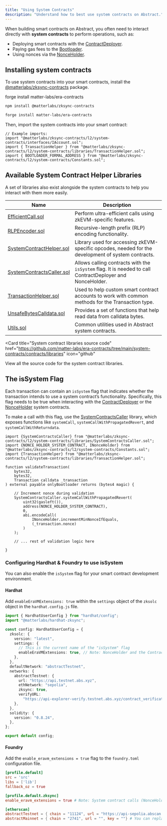 ```yaml
---
title: "Using System Contracts"
description: "Understand how to best use system contracts on Abstract."
---
```


When building smart contracts on Abstract, you often need to interact directly with **system contracts**
to perform operations, such as:

- Deploying smart contracts with the [ContractDeployer](/how-abstract-works/system-contracts/list-of-system-contracts#contractdeployer).
- Paying gas fees to the [Bootloader](/how-abstract-works/system-contracts/bootloader).
- Using nonces via the [NonceHolder](/how-abstract-works/system-contracts/list-of-system-contracts#nonceholder).

## Installing system contracts

To use system contracts into your smart contracts, install the
[@matterlabs/zksync-contracts](https://www.npmjs.com/package/@matterlabs/zksync-contracts) package.

forge install matter-labs/era-contracts

<CodeGroup>

```bash Hardhat
npm install @matterlabs/zksync-contracts
```

```bash Foundry
forge install matter-labs/era-contracts
```

</CodeGroup>

Then, import the system contracts into your smart contract:

```solidity
// Example imports:
import "@matterlabs/zksync-contracts/l2/system-contracts/interfaces/IAccount.sol";
import { TransactionHelper } from "@matterlabs/zksync-contracts/l2/system-contracts/libraries/TransactionHelper.sol";
import { BOOTLOADER_FORMAL_ADDRESS } from "@matterlabs/zksync-contracts/l2/system-contracts/Constants.sol";
```

## Available System Contract Helper Libraries

A set of libraries also exist alongside the system contracts to help you interact with them more easily.

| Name                                                                                                                                               | Description                                                                                               |
| -------------------------------------------------------------------------------------------------------------------------------------------------- | --------------------------------------------------------------------------------------------------------- |
| [EfficientCall.sol](https://github.com/matter-labs/era-contracts/blob/main/system-contracts/contracts/libraries/EfficientCall.sol)                 | Perform ultra-efficient calls using zkEVM-specific features.                                              |
| [RLPEncoder.sol](https://github.com/matter-labs/era-contracts/blob/main/system-contracts/contracts/libraries/RLPEncoder.sol)                       | Recursive-length prefix (RLP) encoding functionality.                                                     |
| [SystemContractHelper.sol](https://github.com/matter-labs/era-contracts/blob/main/system-contracts/contracts/libraries/SystemContractHelper.sol)   | Library used for accessing zkEVM-specific opcodes, needed for the development of system contracts.        |
| [SystemContractsCaller.sol](https://github.com/matter-labs/era-contracts/blob/main/system-contracts/contracts/libraries/SystemContractsCaller.sol) | Allows calling contracts with the `isSystem` flag. It is needed to call ContractDeployer and NonceHolder. |
| [TransactionHelper.sol](https://github.com/matter-labs/era-contracts/blob/main/system-contracts/contracts/libraries/TransactionHelper.sol)         | Used to help custom smart contract accounts to work with common methods for the Transaction type.         |
| [UnsafeBytesCalldata.sol](https://github.com/matter-labs/era-contracts/blob/main/system-contracts/contracts/libraries/UnsafeBytesCalldata.sol)     | Provides a set of functions that help read data from calldata bytes.                                      |
| [Utils.sol](https://github.com/matter-labs/era-contracts/blob/main/system-contracts/contracts/libraries/Utils.sol)                                 | Common utilities used in Abstract system contracts.                                                       |

<Card
  title="System contract libraries source code"
  href="https://github.com/matter-labs/era-contracts/tree/main/system-contracts/contracts/libraries"
  icon="github"
>
  View all the source code for the system contract libraries.
</Card>

## The isSystem Flag

Each transaction can contain an `isSystem` flag that indicates whether the transaction
intends to use a system contract&rsquo;s functionality. Specifically, this flag needs to be true
when interacting with the [ContractDeployer](/how-abstract-works/system-contracts/list-of-system-contracts#contractdeployer)
or the [NonceHolder](/how-abstract-works/system-contracts/list-of-system-contracts#nonceholder) system contracts.

To make a call with this flag, use the [SystemContractsCaller](https://github.com/matter-labs/era-contracts/blob/main/system-contracts/contracts/libraries/SystemContractsCaller.sol)
library, which exposes functions like `systemCall`, `systemCallWithPropagatedRevert`, and `systemCallWithReturndata`.

<Accordion title="Example transaction using the isSystem flag">

```solidity
import {SystemContractsCaller} from "@matterlabs/zksync-contracts/l2/system-contracts/libraries/SystemContractsCaller.sol";
import {NONCE_HOLDER_SYSTEM_CONTRACT, INonceHolder} from "@matterlabs/zksync-contracts/l2/system-contracts/Constants.sol";
import {TransactionHelper} from "@matterlabs/zksync-contracts/l2/system-contracts/libraries/TransactionHelper.sol";

function validateTransaction(
    bytes32,
    bytes32,
    Transaction calldata _transaction
) external payable onlyBootloader returns (bytes4 magic) {

    // Increment nonce during validation
    SystemContractsCaller.systemCallWithPropagatedRevert(
        uint32(gasleft()),
        address(NONCE_HOLDER_SYSTEM_CONTRACT),
        0,
        abi.encodeCall(
            INonceHolder.incrementMinNonceIfEquals,
            (_transaction.nonce)
        )
    );

    // ... rest of validation logic here

}
```

</Accordion>

### Configuring Hardhat & Foundry to use isSystem

You can also enable the `isSystem` flag for your smart contract development environment.

#### Hardhat

Add `enableEraVMExtensions: true` within the `settings` object of the `zksolc` object in the `hardhat.config.js` file.

<Accordion title="View Hardhat configuration">

```typescript
import { HardhatUserConfig } from "hardhat/config";
import "@matterlabs/hardhat-zksync";

const config: HardhatUserConfig = {
  zksolc: {
    version: "latest",
    settings: {
      // This is the current name of the "isSystem" flag
      enableEraVMExtensions: true, // Note: NonceHolder and the ContractDeployer system contracts can only be called with a special isSystem flag as true
    },
  },
  defaultNetwork: "abstractTestnet",
  networks: {
    abstractTestnet: {
      url: "https://api.testnet.abs.xyz",
      ethNetwork: "sepolia",
      zksync: true,
      verifyURL:
        "https://api-explorer-verify.testnet.abs.xyz/contract_verification",
    },
  },
  solidity: {
    version: "0.8.24",
  },
};

export default config;
```

</Accordion>

#### Foundry

Add the `enable_eravm_extensions = true` flag to the `foundry.toml` configuration file.

<Accordion title="View Foundry configuration">

```toml {7}
[profile.default]
src = 'src'
libs = ['lib']
fallback_oz = true

[profile.default.zksync]
enable_eravm_extensions = true # Note: System contract calls (NonceHolder and ContractDeployer) can only be called with this set to true

[etherscan]
abstractTestnet = { chain = "11124", url = "https://api-sepolia.abscan.org/api", key = "TACK2D1RGYX9U7MC31SZWWQ7FCWRYQ96AD"}
abstractMainnet = { chain = "2741", url = "", key = ""} # You can replace these values or leave them blank to override via CLI
```

</Accordion>
